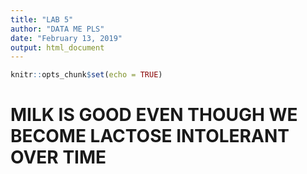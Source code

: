 ---
title: "LAB 5"
author: "DATA ME PLS"
date: "February 13, 2019"
output: html_document
---

```{r setup, include=FALSE}
knitr::opts_chunk$set(echo = TRUE)
```

# MILK IS GOOD EVEN THOUGH WE BECOME LACTOSE INTOLERANT OVER TIME

